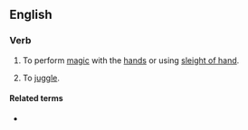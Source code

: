 ==English==

===Verb===
{{en-verb|prestidigitat}}

# {{lb|en|intransitive}} To perform [[magic]] with the [[hand]]s or using [[sleight of hand]].
# {{lb|en|transitive}} To [[juggle]].

====Related terms====
* {{l|en|prestidigitation}}